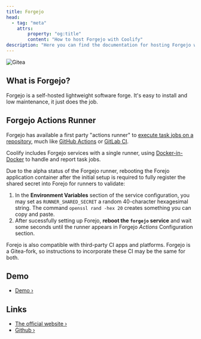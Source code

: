 ```yaml
---
title: Forgejo
head:
  - tag: "meta"
    attrs:
        property: "og:title"
        content: "How to host Forgejo with Coolify"
description: "Here you can find the documentation for hosting Forgejo with Coolify."
---
```



<Badge text="One-click setup." variant="note" size="large" />

![Gitea](https://forgejo.org/images/forgejo-wordmark.svg)

## What is Forgejo?

Forgejo is a self-hosted lightweight software forge. It's easy to install and low maintenance, it just does the job.

## Forgejo Actions Runner

Forgejo has available a first party "actions runner" to [execute task jobs on a repository](https://forgejo.org/docs/latest/user/actions/), much like [GitHub Actions](https://docs.github.com/en/actions) or [GitLab CI](https://docs.gitlab.com/ee/ci/index.html).

Coolify includes Forgejo services with a single runner, using [Docker-in-Docker](https://hub.docker.com/_/docker) to handle and report task jobs.

Due to the alpha status of the Forgejo runner, rebooting the Forejo application container after the initial setup is required to fully register the shared secret into Forejo for runners to validate:

1. In the **Environment Variables** section of the service configuration, you may set as `RUNNER_SHARED_SECRET` a random 40-character hexagesimal string. The command `openssl rand -hex 20` creates something you can copy and paste.
2. After sucessfully setting up Forejo, **reboot the `forgejo` service** and wait some seconds until the runner appears in Forgejo _Actions_ Configuration section.

Forejo is also compatible with third-party CI apps and platforms. Forgejo is a Gitea-fork, so instructions to incorporate these CI may be the same for both.

## Demo

- [Demo ›](https://next.forgejo.org/)

## Links

- [The official website ›](https://forgejo.org/)
- [Github ›](https://codeberg.org/forgejo/forgejo)
